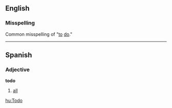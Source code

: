 ==English==
===Misspelling===
Common misspelling of "[[to]] [[do]]."
----
==Spanish==
===Adjective===
'''todo'''

# [[all]]

[[hu:Todo]]